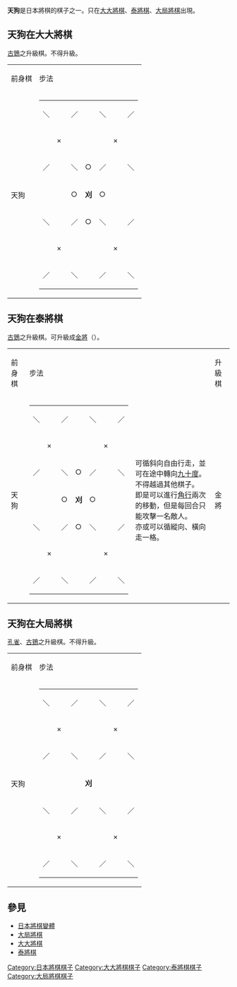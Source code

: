 {{Other uses|天狗}}{{japanese|japanese=天狗|kana=てんぐ|romaji=Tengu}}

'''天狗'''是日本將棋的棋子之一。只在[[大大將棋|大大將棋]]、[[泰將棋|泰將棋]]、[[大局將棋|大局將棋]]出現。

== 天狗在大大將棋 ==
[[古鵄|古鵄]]之升級棋。不得升級。


{| border="1" cellspacing="0" cellpadding="3"
|----- bgcolor="#dddddd"
| 前身棋 || colspan="2" | 步法 
|-----
| 天狗 ||
{| border="1" cellspacing="0" cellpadding="3"
|-----
| ＼ || 　 || ／ || 　 || ＼ || 　 || ／
|-----
| 　 || × || 　 || 　 || 　
| × || 　
|-----
| ／ || 　 || ＼ || ○ || ／ || 　 || ＼
|-----
| 　 || 　 || ○ || '''刈''' || ○
| 　 || 　
|-----
| ＼ || 　 || ／ || ○ || ＼ || 　 || ／
|-----
| 　 || × || 　 || 　 || 　
| × || 　
|-----
| ／ || 　 || ＼ || 　 || ／ || 　 || ＼
|}
|
可循斜向自由行走，並可在途中轉向[[直角|九十度]]。不得越過其他棋子。<br />
即是可以進行[[角行|角行]]兩次的移動，但是每回合只能攻擊一名敵人。<br />
亦或可以循縱向、橫向走一格。
|}

== 天狗在泰將棋 ==
[[古鵄|古鵄]]之升級棋。可升級成[[金將|金將]]（{{lang|ja|きんしょう}}）。


{| border="1" cellspacing="0" cellpadding="3"
|----- bgcolor="#dddddd"
| 前身棋 || colspan="2" | 步法 || 升級棋 || colspan="2" | 步法
|-----
| 天狗 ||
{| border="1" cellspacing="0" cellpadding="3"
|-----
| ＼ || 　 || ／ || 　 || ＼ || 　 || ／
|-----
| 　 || × || 　 || 　 || 　 || × || 　
|-----
| ／ || 　 || ＼ || ○ || ／ || 　 || ＼
|-----
| 　 || 　 || ○ || '''刈''' || ○ || 　 || 　
|-----
| ＼ || 　 || ／ || ○ || ＼ || 　 || ／
|-----
| 　 || × || 　 || 　 || 　 || × || 　
|-----
| ／ || 　 || ＼ || 　 || ／ || 　 || ＼
|}
|
可循斜向自由行走，並可在途中轉向[[直角|九十度]]。不得越過其他棋子。<br />
即是可以進行[[角行|角行]]兩次的移動，但是每回合只能攻擊一名敵人。<br />
亦或可以循縱向、橫向走一格。
| 金將 ||
{| border="1" cellspacing="0" cellpadding="3"
|-----
| 　 || 　 || 　 || 　 || 　
|-----
| 　 || ○ || ○ || ○ || 　
|-----
| 　 || ○ || '''金''' || ○ || 　
|-----
| 　 || 　 || ○ || 　 || 　
|-----
| 　 || 　 || 　 || 　 || 　
|}
| 可循縱向、橫向、前斜向走一格。
|}

== 天狗在大局將棋 ==
[[孔雀_(日本將棋)|孔雀]]、[[古鵄|古鵄]]之升級棋。不得升級。


{| border="1" cellspacing="0" cellpadding="3"
|----- bgcolor="#dddddd"
| 前身棋 || colspan="2" | 步法
|-----
| 天狗 ||
{| border="1" cellspacing="0" cellpadding="3"
|-----
| ＼ || 　 || ／ || 　 || ＼ || 　 || ／
|-----
| 　 || × || 　 || 　 || 　 || × || 　
|-----
| ／ || 　 || ＼ || 　 || ／ || 　 || ＼
|-----
| 　 || 　 || 　 || '''刈''' || 　 || 　 || 　
|-----
| ＼ || 　 || ／ || 　 || ＼ || 　 || ／
|-----
| 　 || × || 　 || 　 || 　 || × || 　
|-----
| ／ || 　 || ＼ || 　 || ／ || 　 || ＼
|}
|
可循斜向自由行走，並可在途中轉向[[直角|九十度]]。不得越過其他棋子。<br />
即是可以進行[[角行|角行]]兩次的移動，但是每回合只能攻擊一名敵人。
|}

==參見==
*[[日本將棋變體|日本將棋變體]]
*[[大局將棋|大局將棋]]
*[[大大將棋|大大將棋]]
*[[泰將棋|泰將棋]]

[[Category:日本將棋棋子|Category:日本將棋棋子]]
[[Category:大大將棋棋子|Category:大大將棋棋子]]
[[Category:泰將棋棋子|Category:泰將棋棋子]]
[[Category:大局將棋棋子|Category:大局將棋棋子]]